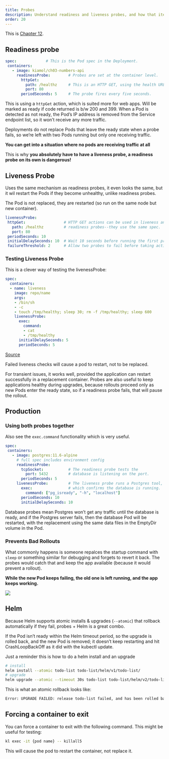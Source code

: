 ```yaml
---
title: Probes
description: Understand readiness and liveness probes, and how that iteracts with Helm to protect you against deploying bugs.
order: 20
---
```


This is [Chapter 12](https://livebook.manning.com/book/learn-kubernetes-in-a-month-of-lunches/chapter-12).

## Readiness probe

```yaml
spec:             # This is the Pod spec in the Deployment.
 containers:
   - image: kiamol/ch03-numbers-api
     readinessProbe:        # Probes are set at the container level.
       httpGet:
         path: /healthz     # This is an HTTP GET, using the health URL.
         port: 80       
       periodSeconds: 5     # The probe fires every five seconds.
```

This is using a `httpGet` action, which is suited more for web apps.  Will be marked as ready if code returned is b/w 200 and 399.  When a Pod is detected as not ready, the Pod’s IP address is removed from the Service endpoint list, so it won’t receive any more traffic.

:::{.callout-warning}
Deployments do not replace Pods that leave the ready state when a probe fails, so we’re left with two Pods running but only one receiving traffic.

**You can get into a situation where no pods are receiving traffic at all**

:::


This is why **you absolutely have to have a liveness probe, a readiness probe on its own is dangerous!**

## Liveness Probe

Uses the same mechanism as readiness probes, it even looks the same, but it wil restart the Pods if they become unhealthy, unlike readiness probes.  

The Pod is not replaced, they are restarted (so run on the same node but  new container).  

```yaml
livenessProbe:
 httpGet:                 # HTTP GET actions can be used in liveness and
   path: /healthz         # readiness probes--they use the same spec.
   port: 80
 periodSeconds: 10        
 initialDelaySeconds: 10  # Wait 10 seconds before running the first probe.
 failureThreshold: 2      # Allow two probes to fail before taking action.
```

### Testing Liveness Probe

This is a clever way of testing the livenessProbe:

```yaml
spec:
  containers:
  - name: liveness
    image: repo/name
    args:
    - /bin/sh
    - -c
    - touch /tmp/healthy; sleep 30; rm -f /tmp/healthy; sleep 600
    livenessProbe:
      exec:
        command:
        - cat
        - /tmp/healthy
      initialDelaySeconds: 5
      periodSeconds: 5
```
[Source](https://kubernetes.io/docs/tasks/configure-pod-container/configure-liveness-readiness-startup-probes/#define-a-liveness-command)

Failed liveness checks will cause a pod to restart, not to be replaced.

For transient issues, it works well, provided the application can restart successfully in a replacement container. Probes are also useful to keep applications healthy during upgrades, because rollouts proceed only as new Pods enter the ready state, so if a readiness probe fails, that will pause the rollout.

## Production

### Using both probes together

Also see the `exec.command` functionality which is very useful.

```.yaml
spec:             
 containers:
   - image: postgres:11.6-alpine
     # full spec includes environment config
     readinessProbe:
       tcpSocket:           # The readiness probe tests the
         port: 5432         # database is listening on the port.
       periodSeconds: 5
     livenessProbe:         # The liveness probe runs a Postgres tool,
       exec:                # which confirms the database is running.
         command: ["pg_isready", "-h", "localhost"]
       periodSeconds: 10
       initialDelaySeconds: 10
```

Database probes mean Postgres won’t get any traffic until the database is ready, and if the Postgres server fails, then the database Pod will be restarted, with the replacement using the same data files in the EmptyDir volume in the Pod.

### Prevents Bad Rollouts

What commonly happens is someone repalces the startup command with `sleep` or something similar for debugging and forgets to revert it back.  The probes would catch that and keep the app available (because it would prevent a rollout).

**While the new Pod keeps failing, the old one is left running, and the app keeps working.**

![](2022-12-20-11-40-28.png)

## Helm

Because Helm supports atomic installs & upgrades (`--atomic`) that rollback automatically if they fail, probes + Helm is a great combo. 

If the Pod isn’t ready within the Helm timeout period, so the upgrade is rolled back, and the new Pod is removed; it doesn’t keep restarting and hit CrashLoopBackOff as it did with the kubectl update.

Just a reminder this is how to do a helm install and an upgrade

```bash
# install
helm install --atomic todo-list todo-list/helm/v1/todo-list/
# upgrade
helm upgrade --atomic --timeout 30s todo-list todo-list/helm/v2/todo-list/
```

This is what an atomic rollback looks like:

```txt
Error: UPGRADE FAILED: release todo-list failed, and has been rolled back due to atomic being set: timed out waiting for the condition
```

## Forcing a container to exit

You can force a container to exit with the following command.  This might be useful for testing:

```bash
kl exec -it {pod name} -- killall5
```

This will cause the pod to restart the container, not replace it.
